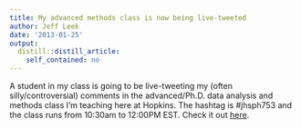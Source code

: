 ```yaml
---
title: My advanced methods class is now being live-tweeted
author: Jeff Leek
date: '2013-01-25'
output:
  distill::distill_article:
    self_contained: no
---
```


A student in my class is going to be live-tweeting my (often silly/controversial) comments in the advanced/Ph.D. data analysis and methods class I'm teaching here at Hopkins. The hashtag is #jhsph753 and the class runs from 10:30am to 12:00PM EST. Check it out [here](https://twitter.com/search/realtime?q=%23jhsph753&src=hash).
